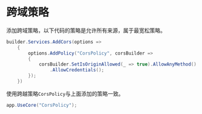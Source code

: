 # 跨域策略


添加跨域策略，以下代码的策略是允许所有来源，属于最宽松策略。

```csharp
builder.Services.AddCors(options =>
    {
        options.AddPolicy("CorsPolicy", corsBuilder =>
        {
            corsBuilder.SetIsOriginAllowed(_ => true).AllowAnyMethod().AllowAnyHeader()
                .AllowCredentials();
        });
    })
```

使用跨越策略`CorsPolicy`与上面添加的策略一致。

```csharp
app.UseCore("CorsPolicy");
```

